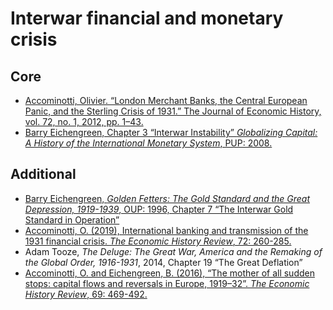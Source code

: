 # Interwar financial and monetary crisis

## Core

+ [Accominotti, Olivier. “London Merchant Banks, the Central European Panic, and the Sterling Crisis of 1931.” The Journal of Economic History, vol. 72, no. 1, 2012, pp. 1–43.](https://www.jstor.org/stable/41353822){target="_blank"}
+ [Barry Eichengreen, Chapter 3 "Interwar Instability" *Globalizing Capital: A History of the International Monetary System*, PUP: 2008.](https://ebookcentral.proquest.com/lib/kcl/reader.action?docID=483542&ppg=48){target="_blank"}

## Additional

+ [Barry Eichengreen, *Golden Fetters: The Gold Standard and the Great Depression, 1919-1939*, OUP: 1996, Chapter 7 "The Interwar Gold Standard in Operation"](https://www.oxfordscholarship.com/view/10.1093/0195101138.001.0001/acprof-9780195101133-chapter-7){target="_blank"}
+ [Accominotti, O. (2019), International banking and transmission of the 1931 financial crisis. *The Economic History Review*, 72: 260-285.](https://doi.org/10.1111/ehr.12736){target="_blank"}
+ Adam Tooze, *The Deluge: The Great War, America and the Remaking of the Global Order, 1916-1931*, 2014, Chapter 19 "The Great Deflation"
+ [Accominotti, O. and Eichengreen, B. (2016), "The mother of all sudden stops: capital flows and reversals in Europe, 1919–32". *The Economic History Review*, 69: 469-492.]( https://doi.org/10.1111/ehr.12128){target="_blank"}
